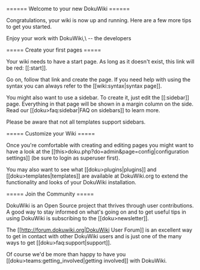 ====== Welcome to your new DokuWiki ======

Congratulations, your wiki is now up and running. Here are a few more tips to get you started.

Enjoy your work with DokuWiki,\\
-- the developers

===== Create your first pages =====

Your wiki needs to have a start page. As long as it doesn't exist, this link will be red: [[:start]].

Go on, follow that link and create the page. If you need help with using the syntax you can always refer to the [[wiki:syntax|syntax page]].

You might also want to use a sidebar. To create it, just edit the [[:sidebar]] page. Everything in that page will be shown in a margin column on the side. Read our [[doku\>faq:sidebar|FAQ on sidebars]] to learn more.

Please be aware that not all templates support sidebars.

===== Customize your Wiki =====

Once you're comfortable with creating and editing pages you might want to have a look at the [[this\>doku.php?do=admin&page=config|configuration settings]] (be sure to login as superuser first).

You may also want to see what [[doku\>plugins|plugins]] and [[doku\>templates|templates]] are available at DokuWiki.org to extend the functionality and looks of your DokuWiki installation.

===== Join the Community =====

DokuWiki is an Open Source project that thrives through user contributions. A good way to stay informed on what's going on and to get useful tips in using DokuWiki is subscribing to the [[doku\>newsletter]].

The [[http://forum.dokuwiki.org|DokuWiki User Forum]] is an excellent way to get in contact with other DokuWiki users and is just one of the many ways to get [[doku\>faq:support|support]].

Of course we'd be more than happy to have you [[doku\>teams:getting_involved|getting involved]] with DokuWiki.
